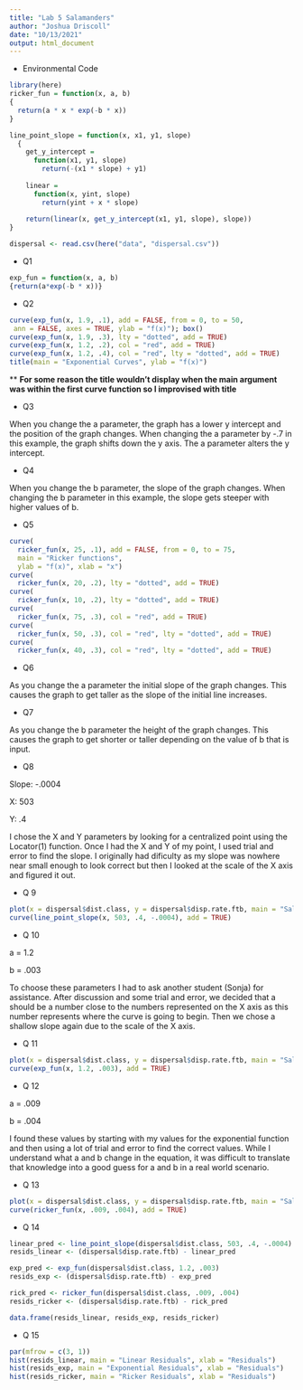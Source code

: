 ```yaml
---
title: "Lab 5 Salamanders"
author: "Joshua Driscoll"
date: "10/13/2021"
output: html_document
---
```

* Environmental Code
```r
library(here)
ricker_fun = function(x, a, b) 
{
  return(a * x * exp(-b * x))
}

line_point_slope = function(x, x1, y1, slope)
  {
    get_y_intercept = 
      function(x1, y1, slope) 
        return(-(x1 * slope) + y1)
    
    linear = 
      function(x, yint, slope) 
        return(yint + x * slope)
    
    return(linear(x, get_y_intercept(x1, y1, slope), slope))
}

dispersal <- read.csv(here("data", "dispersal.csv"))

```

* Q1

```r
exp_fun = function(x, a, b)
{return(a*exp(-b * x))}
```

* Q2
```r
curve(exp_fun(x, 1.9, .1), add = FALSE, from = 0, to = 50,
 ann = FALSE, axes = TRUE, ylab = "f(x)"); box()
curve(exp_fun(x, 1.9, .3), lty = "dotted", add = TRUE)
curve(exp_fun(x, 1.2, .2), col = "red", add = TRUE)
curve(exp_fun(x, 1.2, .4), col = "red", lty = "dotted", add = TRUE)
title(main = "Exponential Curves", ylab = "f(x)")

```

** **For some reason the title wouldn't display when the main argument was within the first curve function so I improvised with title**

* Q3

When you change the a parameter, the graph has a lower y intercept and the position of the graph changes. When changing the a parameter by -.7 in this example, the graph shifts down the y axis. The a parameter alters the y intercept.

* Q4

When you change the b parameter, the slope of the graph changes. When changing the b parameter in this example, the slope gets steeper with higher values of b.

* Q5
```r
curve(
  ricker_fun(x, 25, .1), add = FALSE, from = 0, to = 75, 
  main = "Ricker functions",
  ylab = "f(x)", xlab = "x")
curve(
  ricker_fun(x, 20, .2), lty = "dotted", add = TRUE)
curve(
  ricker_fun(x, 10, .2), lty = "dotted", add = TRUE)
curve(
  ricker_fun(x, 75, .3), col = "red", add = TRUE)
curve(
  ricker_fun(x, 50, .3), col = "red", lty = "dotted", add = TRUE)
curve(
  ricker_fun(x, 40, .3), col = "red", lty = "dotted", add = TRUE)
```

* Q6

As you change the a parameter the initial slope of the graph changes. This causes the graph to get taller as the slope of the initial line increases.

* Q7

As you change the b parameter the height of the graph changes. This causes the graph to get shorter or taller depending on the value of b that is input.

* Q8

Slope: -.0004

X: 503

Y: .4

I chose the X and Y parameters by looking for a centralized point using the Locator(1) function. Once I had the X and Y of my point, I used trial and error to find the slope. I originally had dificulty as my slope was nowhere near small enough to look correct but then I looked at the scale of the X axis and figured it out. 

* Q 9
```r
plot(x = dispersal$dist.class, y = dispersal$disp.rate.ftb, main = "Salamander Dispersal", xlab = "Dispersal Class", ylab = "1st Breeding Season Dispersal Rate")
curve(line_point_slope(x, 503, .4, -.0004), add = TRUE)
```

* Q 10

a = 1.2

b = .003

To choose these parameters I had to ask another student (Sonja) for assistance. After discussion and some trial and error, we decided that a should be a number close to the numbers represented on the X axis as this number represents where the curve is going to begin. Then we chose a shallow slope again due to the scale of the X axis.

* Q 11
```r
plot(x = dispersal$dist.class, y = dispersal$disp.rate.ftb, main = "Salamander Dispersal", xlab = "Dispersal Class", ylab = "1st Breeding Season Dispersal Rate")
curve(exp_fun(x, 1.2, .003), add = TRUE)
```

* Q 12

a = .009

b = .004

I found these values by starting with my values for the exponential function and then using a lot of trial and error to find the correct values. While I understand what a and b change in the equation, it was difficult to translate that knowledge into a good guess for a and b in a real world scenario.

* Q 13
```r
plot(x = dispersal$dist.class, y = dispersal$disp.rate.ftb, main = "Salamander Dispersal", xlab = "Dispersal Class", ylab = "1st Breeding Season Dispersal Rate")
curve(ricker_fun(x, .009, .004), add = TRUE)
```

* Q 14

```r
linear_pred <- line_point_slope(dispersal$dist.class, 503, .4, -.0004)
resids_linear <- (dispersal$disp.rate.ftb) - linear_pred

exp_pred <- exp_fun(dispersal$dist.class, 1.2, .003)
resids_exp <- (dispersal$disp.rate.ftb) - exp_pred

rick_pred <- ricker_fun(dispersal$dist.class, .009, .004)
resids_ricker <- (dispersal$disp.rate.ftb) - rick_pred

data.frame(resids_linear, resids_exp, resids_ricker)

```

* Q 15
```r
par(mfrow = c(3, 1))
hist(resids_linear, main = "Linear Residuals", xlab = "Residuals")
hist(resids_exp, main = "Exponential Residuals", xlab = "Residuals")
hist(resids_ricker, main = "Ricker Residuals", xlab = "Residuals")
```


